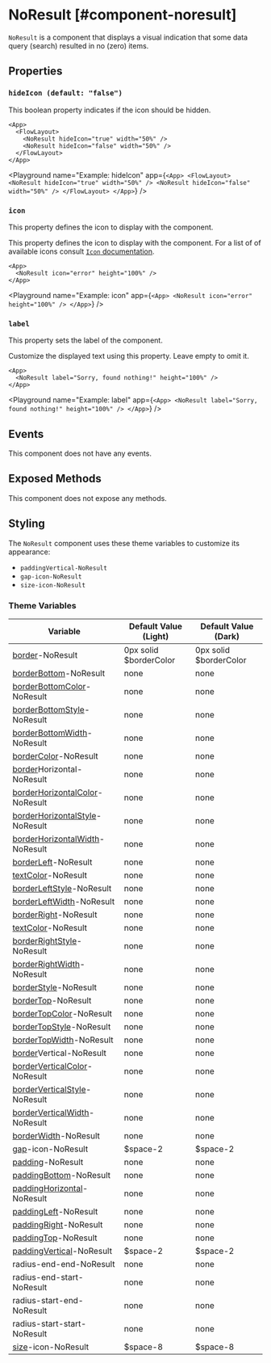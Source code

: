 
# NoResult [#component-noresult]

`NoResult` is a component that displays a visual indication that some data query (search) resulted in no (zero) items.

## Properties

### `hideIcon (default: "false")`

This boolean property indicates if the icon should be hidden.

```ueml copy
<App>
  <FlowLayout>
    <NoResult hideIcon="true" width="50%" />
    <NoResult hideIcon="false" width="50%" />
  </FlowLayout>
</App>
```

<Playground
  name="Example: hideIcon"
  app={`
    <App>
      <FlowLayout>
        <NoResult hideIcon="true" width="50%" />
        <NoResult hideIcon="false" width="50%" />
      </FlowLayout>
    </App>
`}
/>

### `icon`

This property defines the icon to display with the component.

This property defines the icon to display with the component. For a list of of available icons consult [`Icon` documentation](./Icon.mdx).

```ueml copy
<App>
  <NoResult icon="error" height="100%" />
</App>
```

<Playground
  name="Example: icon"
  app={`
    <App>
      <NoResult icon="error" height="100%" />
    </App>
  `}
/>

### `label`

This property sets the label of the component.

Customize the displayed text using this property. Leave empty to omit it.

```ueml copy
<App>
  <NoResult label="Sorry, found nothing!" height="100%" />
</App>
```

<Playground
  name="Example: label"
  app={`
    <App>
      <NoResult label="Sorry, found nothing!" height="100%" />
    </App>
  `}
/>

## Events

This component does not have any events.

## Exposed Methods

This component does not expose any methods.

## Styling

The `NoResult` component uses these theme variables to customize its appearance:

- `paddingVertical-NoResult`
- `gap-icon-NoResult`
- `size-icon-NoResult`

### Theme Variables

| Variable | Default Value (Light) | Default Value (Dark) |
| --- | --- | --- |
| [border](../styles-and-themes/common-units/#border)-NoResult | 0px solid $borderColor | 0px solid $borderColor |
| [borderBottom](../styles-and-themes/common-units/#border)-NoResult | <GrayText>none</GrayText> | <GrayText>none</GrayText> |
| [borderBottomColor](../styles-and-themes/common-units/#color)-NoResult | <GrayText>none</GrayText> | <GrayText>none</GrayText> |
| [borderBottomStyle](../styles-and-themes/common-units/#border-style)-NoResult | <GrayText>none</GrayText> | <GrayText>none</GrayText> |
| [borderBottomWidth](../styles-and-themes/common-units/#size)-NoResult | <GrayText>none</GrayText> | <GrayText>none</GrayText> |
| [borderColor](../styles-and-themes/common-units/#color)-NoResult | <GrayText>none</GrayText> | <GrayText>none</GrayText> |
| [border](../styles-and-themes/common-units/#border)Horizontal-NoResult | <GrayText>none</GrayText> | <GrayText>none</GrayText> |
| [borderHorizontalColor](../styles-and-themes/common-units/#color)-NoResult | <GrayText>none</GrayText> | <GrayText>none</GrayText> |
| [borderHorizontalStyle](../styles-and-themes/common-units/#border-style)-NoResult | <GrayText>none</GrayText> | <GrayText>none</GrayText> |
| [borderHorizontalWidth](../styles-and-themes/common-units/#size)-NoResult | <GrayText>none</GrayText> | <GrayText>none</GrayText> |
| [borderLeft](../styles-and-themes/common-units/#border)-NoResult | <GrayText>none</GrayText> | <GrayText>none</GrayText> |
| [textColor](../styles-and-themes/common-units/#color)-NoResult | <GrayText>none</GrayText> | <GrayText>none</GrayText> |
| [borderLeftStyle](../styles-and-themes/common-units/#border-style)-NoResult | <GrayText>none</GrayText> | <GrayText>none</GrayText> |
| [borderLeftWidth](../styles-and-themes/common-units/#size)-NoResult | <GrayText>none</GrayText> | <GrayText>none</GrayText> |
| [borderRight](../styles-and-themes/common-units/#border)-NoResult | <GrayText>none</GrayText> | <GrayText>none</GrayText> |
| [textColor](../styles-and-themes/common-units/#color)-NoResult | <GrayText>none</GrayText> | <GrayText>none</GrayText> |
| [borderRightStyle](../styles-and-themes/common-units/#border-style)-NoResult | <GrayText>none</GrayText> | <GrayText>none</GrayText> |
| [borderRightWidth](../styles-and-themes/common-units/#size)-NoResult | <GrayText>none</GrayText> | <GrayText>none</GrayText> |
| [borderStyle](../styles-and-themes/common-units/#border-style)-NoResult | <GrayText>none</GrayText> | <GrayText>none</GrayText> |
| [borderTop](../styles-and-themes/common-units/#border)-NoResult | <GrayText>none</GrayText> | <GrayText>none</GrayText> |
| [borderTopColor](../styles-and-themes/common-units/#color)-NoResult | <GrayText>none</GrayText> | <GrayText>none</GrayText> |
| [borderTopStyle](../styles-and-themes/common-units/#border-style)-NoResult | <GrayText>none</GrayText> | <GrayText>none</GrayText> |
| [borderTopWidth](../styles-and-themes/common-units/#size)-NoResult | <GrayText>none</GrayText> | <GrayText>none</GrayText> |
| [border](../styles-and-themes/common-units/#border)Vertical-NoResult | <GrayText>none</GrayText> | <GrayText>none</GrayText> |
| [borderVerticalColor](../styles-and-themes/common-units/#color)-NoResult | <GrayText>none</GrayText> | <GrayText>none</GrayText> |
| [borderVerticalStyle](../styles-and-themes/common-units/#border-style)-NoResult | <GrayText>none</GrayText> | <GrayText>none</GrayText> |
| [borderVerticalWidth](../styles-and-themes/common-units/#size)-NoResult | <GrayText>none</GrayText> | <GrayText>none</GrayText> |
| [borderWidth](../styles-and-themes/common-units/#size)-NoResult | <GrayText>none</GrayText> | <GrayText>none</GrayText> |
| [gap](../styles-and-themes/common-units/#size)-icon-NoResult | $space-2 | $space-2 |
| [padding](../styles-and-themes/common-units/#size)-NoResult | <GrayText>none</GrayText> | <GrayText>none</GrayText> |
| [paddingBottom](../styles-and-themes/common-units/#size)-NoResult | <GrayText>none</GrayText> | <GrayText>none</GrayText> |
| [paddingHorizontal](../styles-and-themes/common-units/#size)-NoResult | <GrayText>none</GrayText> | <GrayText>none</GrayText> |
| [paddingLeft](../styles-and-themes/common-units/#size)-NoResult | <GrayText>none</GrayText> | <GrayText>none</GrayText> |
| [paddingRight](../styles-and-themes/common-units/#size)-NoResult | <GrayText>none</GrayText> | <GrayText>none</GrayText> |
| [paddingTop](../styles-and-themes/common-units/#size)-NoResult | <GrayText>none</GrayText> | <GrayText>none</GrayText> |
| [paddingVertical](../styles-and-themes/common-units/#size)-NoResult | $space-2 | $space-2 |
| radius-end-end-NoResult | <GrayText>none</GrayText> | <GrayText>none</GrayText> |
| radius-end-start-NoResult | <GrayText>none</GrayText> | <GrayText>none</GrayText> |
| radius-start-end-NoResult | <GrayText>none</GrayText> | <GrayText>none</GrayText> |
| radius-start-start-NoResult | <GrayText>none</GrayText> | <GrayText>none</GrayText> |
| [size](../styles-and-themes/common-units/#size)-icon-NoResult | $space-8 | $space-8 |
